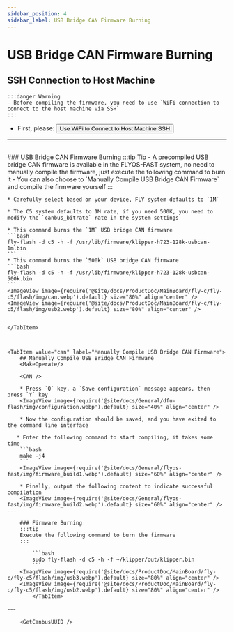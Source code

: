 ```yaml
---
sidebar_position: 4
sidebar_label: USB Bridge CAN Firmware Burning
---
```



# USB Bridge CAN Firmware Burning

## SSH Connection to Host Machine

    :::danger Warning
    - Before compiling the firmware, you need to use `WiFi connection to connect to the host machine via SSH`
    :::

 * First, please: <Button variant="contained" disableElevation component="a" rel="noopener" href="/docs/ProductDoc/MainBoard/fly-c/fly-c5/ssh#using-wifi-to-connect-to-host-machine-ssh">Use WiFi to Connect to Host Machine SSH</Button>  
 ---
 <br/>

<Tabs>
    <TabItem value="usb" label="USB Bridge CAN Firmware Burning" default>
    ### USB Bridge CAN Firmware Burning
    :::tip Tip
    - A precompiled USB bridge CAN firmware is available in the FLYOS-FAST system, no need to manually compile the firmware, just execute the following command to burn it
    - You can also choose to `Manually Compile USB Bridge CAN Firmware` and compile the firmware yourself
    :::

    * Carefully select based on your device, FLY system defaults to `1M`

    * The C5 system defaults to 1M rate, if you need 500K, you need to modify the `canbus_bitrate` rate in the system settings

    * This command burns the `1M` USB bridge CAN firmware
    ```bash
    fly-flash -d c5 -h -f /usr/lib/firmware/klipper-h723-128k-usbcan-1m.bin
    ```
    * This command burns the `500k` USB bridge CAN firmware
    ```bash
    fly-flash -d c5 -h -f /usr/lib/firmware/klipper-h723-128k-usbcan-500k.bin
    ```
    <ImageView image={require('@site/docs/ProductDoc/MainBoard/fly-c/fly-c5/flash/img/can.webp').default} size="80%" align="center" />
    <ImageView image={require('@site/docs/ProductDoc/MainBoard/fly-c/fly-c5/flash/img/usb2.webp').default} size="80%" align="center" />


    </TabItem>



    <TabItem value="can" label="Manually Compile USB Bridge CAN Firmware">
        ## Manually Compile USB Bridge CAN Firmware
        <MakeOperate/>
    
        <CAN />
    
        * Press `Q` key, a `Save configuration` message appears, then press `Y` key
        <ImageView image={require('@site/docs/General/dfu-flash/img/configuration.webp').default} size="40%" align="center" />
    
        * Now the configuration should be saved, and you have exited to the command line interface
    
       * Enter the following command to start compiling, it takes some time
        ```bash
        make -j4
        ```
        <ImageView image={require('@site/docs/General/flyos-fast/img/firmware_build1.webp').default} size="60%" align="center" />
    
        * Finally, output the following content to indicate successful compilation
        <ImageView image={require('@site/docs/General/flyos-fast/img/firmware_build2.webp').default} size="60%" align="center" />
    ---

        ### Firmware Burning
        :::tip
        Execute the following command to burn the firmware
        :::
        
            ```bash
            sudo fly-flash -d c5 -h -f ~/klipper/out/klipper.bin
            ```
        <ImageView image={require('@site/docs/ProductDoc/MainBoard/fly-c/fly-c5/flash/img/usb3.webp').default} size="80%" align="center" />
        <ImageView image={require('@site/docs/ProductDoc/MainBoard/fly-c/fly-c5/flash/img/usb2.webp').default} size="80%" align="center" />
            </TabItem>
</Tabs>
---

<br/>

        <GetCanbusUUID />
